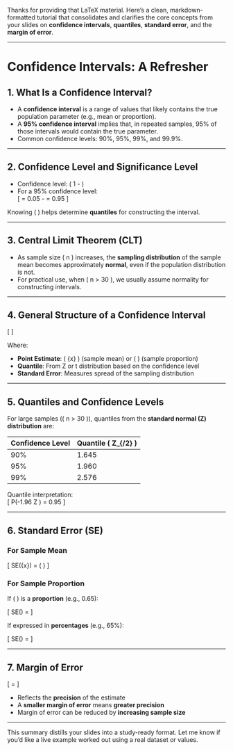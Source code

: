 Thanks for providing that LaTeX material. Here's a clean, markdown-formatted tutorial that consolidates and clarifies the core concepts from your slides on **confidence intervals**, **quantiles**, **standard error**, and the **margin of error**.

---

# Confidence Intervals: A Refresher

## 1. What Is a Confidence Interval?

- A **confidence interval** is a range of values that likely contains the true population parameter (e.g., mean or proportion).
- A **95% confidence interval** implies that, in repeated samples, 95% of those intervals would contain the true parameter.
- Common confidence levels: 90%, 95%, 99%, and 99.9%.

---

## 2. Confidence Level and Significance Level

- Confidence level: \( 1 - \alpha \)
- For a 95% confidence level:  
  \[
  \alpha = 0.05 \quad \Rightarrow \quad 1 - \alpha = 0.95
  \]

Knowing \( \alpha \) helps determine **quantiles** for constructing the interval.

---

## 3. Central Limit Theorem (CLT)

- As sample size \( n \) increases, the **sampling distribution** of the sample mean becomes approximately **normal**, even if the population distribution is not.
- For practical use, when \( n > 30 \), we usually assume normality for constructing intervals.

---

## 4. General Structure of a Confidence Interval

\[
\text{Point Estimate} \pm \text{Quantile} \times \text{Standard Error}
\]

Where:

- **Point Estimate**: \( \bar{x} \) (sample mean) or \( \hat{p} \) (sample proportion)
- **Quantile**: From Z or t distribution based on the confidence level
- **Standard Error**: Measures spread of the sampling distribution

---

## 5. Quantiles and Confidence Levels

For large samples (\( n > 30 \)), quantiles from the **standard normal (Z) distribution** are:

| Confidence Level | Quantile \( Z_{\alpha/2} \) |
|------------------|-----------------------------|
| 90%              | 1.645                       |
| 95%              | 1.960                       |
| 99%              | 2.576                       |

Quantile interpretation:  
\[
P(-1.96 \leq Z \leq 1.96) = 0.95
\]

---

## 6. Standard Error (SE)

### For Sample Mean

\[
SE(\bar{x}) = \frac{\sigma}{\sqrt{n}} \quad \text{or} \quad \frac{s}{\sqrt{n}} \quad (\text{if } \sigma \text{ unknown})
\]

### For Sample Proportion

If \( \hat{p} \) is a **proportion** (e.g., 0.65):

\[
SE(\hat{p}) = \sqrt{ \frac{ \hat{p}(1 - \hat{p}) }{ n } }
\]

If expressed in **percentages** (e.g., 65%):

\[
SE(\hat{p}) = \sqrt{ \frac{ \hat{p} \times (100 - \hat{p}) }{ n } }
\]

---

## 7. Margin of Error

\[
\text{Margin of Error} = \text{Quantile} \times \text{Standard Error}
\]

- Reflects the **precision** of the estimate
- A **smaller margin of error** means **greater precision**
- Margin of error can be reduced by **increasing sample size**

---

This summary distills your slides into a study-ready format. Let me know if you'd like a live example worked out using a real dataset or values.

